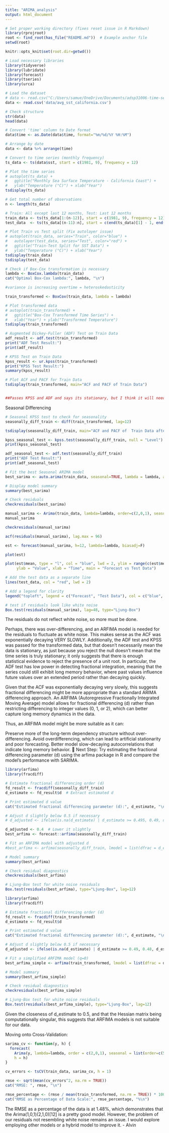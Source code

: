 ```yaml
---
title: "ARIMA_analysis"
output: html_document
---
```


```r
# Set proper working directory (fixes reset issue in R Markdown)
library(rprojroot)
root <- find_root(has_file("README.md"))  # Example anchor file
setwd(root)

knitr::opts_knit$set(root.dir=getwd())

# Load necessary libraries
library(tidyverse)
library(lubridate)
library(forecast)
library(tseries)
library(urca)
```


```r
# Load the dataset
# data <- read.csv("C:/Users/samue/OneDrive/Documents/adsp31006-time-series-analysis/data/avg_sst_california.csv")
data <- read.csv('data/avg_sst_california.csv')

# Check structure
str(data)
head(data)

# Convert 'time' column to Date format
data$time <- as.Date(data$time, format="%m/%d/%Y %H:%M")

# Arrange by date
data <- data %>% arrange(time)

# Convert to time series (monthly frequency)
ts_data <- ts(data$sst, start = c(1981, 9), frequency = 12)

# Plot the time series
# autoplot(ts_data) +
#   ggtitle("Monthly Sea Surface Temperature - California Coast") +
#   ylab("Temperature (°C)") + xlab("Year")
tsdisplay(ts_data)

# Get total number of observations
n <- length(ts_data)

# Train: All except last 12 months, Test: Last 12 months
train_data <- ts(ts_data[1:(n-12)], start = c(1981, 9), frequency = 12)
test_data  <- ts(ts_data[(n-11):n], start = c(end(ts_data)[1] - 1, end(ts_data)[2] + 1), frequency = 12)

# Plot Train vs Test split (Fix autolayer issue)
# autoplot(train_data, series="Train", color="blue") +
#   autolayer(test_data, series="Test", color="red") +
#   ggtitle("Train-Test Split for SST Data") +
#   ylab("Temperature (°C)") + xlab("Year")
tsdisplay(train_data)
tsdisplay(test_data)
```

```r
# Check if Box-Cox transformation is necessary
lambda <- BoxCox.lambda(train_data)
cat("Optimal Box-Cox lambda:", lambda, "\n")

#variance is increasing overtime = heteroskedasticity

train_transformed <- BoxCox(train_data, lambda = lambda)

# Plot transformed data
# autoplot(train_transformed) +
#   ggtitle("Box-Cox Transformed Time Series") +
#   xlab("Year") + ylab("Transformed Temperature")
tsdisplay(train_transformed)
```

```r

# Augmented Dickey-Fuller (ADF) Test on Train Data
adf_result <- adf.test(train_transformed)
print("ADF Test Result:")
print(adf_result)

# KPSS Test on Train Data
kpss_result <- ur.kpss(train_transformed)
print("KPSS Test Result:")
summary(kpss_result)

# Plot ACF and PACF for Train Data
tsdisplay(train_transformed, main="ACF and PACF of Train Data")


##Passes KPSS and ADF and says its stationary, but I think it will need seasonal differencing, which is obvious based on the seasonality in the ACF

```
Seasonal Differencing
```r
# Seasonal KPSS test to check for seasonality
seasonally_diff_train <- diff(train_transformed, lag=12)

tsdisplay(seasonally_diff_train, main="ACF and PACF of  Train Data after Seasonal Differencing")

kpss_seasonal_test <- kpss.test(seasonally_diff_train, null = "Level")
print(kpss_seasonal_test)

adf_seasonal_test <- adf.test(seasonally_diff_train)
print("ADF Test Result:")
print(adf_seasonal_test)

```

```r
# Fit the best Seasonal ARIMA model
best_sarima <- auto.arima(train_data, seasonal=TRUE, lambda = lambda, approximation = FALSE, stepwise = FALSE)

# Display model summary
summary(best_sarima)

# Check residuals
checkresiduals(best_sarima)
```
```r
manual_sarima <- Arima(train_data, lambda=lambda, order=c(2,0,1), seasonal=c(5,1,0))
manual_sarima

checkresiduals(manual_sarima)

acf(residuals(manual_sarima), lag.max = 96)
```

```r
est <- forecast(manual_sarima, h=12, lambda=lambda, biasadj=F)

plot(est)

plot(est$mean, type = "l", col = "blue", lwd = 2, ylim = range(c(est$mean, test_data)),
     ylab = "Value", xlab = "Time", main = "Forecast vs Test Data")

# Add the test data as a separate line
lines(test_data, col = "red", lwd = 2)

# Add a legend for clarity
legend("topleft", legend = c("Forecast", "Test Data"), col = c("blue", "red"), lwd = 2)
```

```r
# test if residuals look like white noise
Box.test(residuals(manual_sarima), lag=48, type="Ljung-Box")
```
The residuals do not reflect white noise, so more must be done.

Perhaps, there was over-differencing, and an ARFIMA model is needed for the residuals to fluctuate as white noise. This makes sense as the ACF was exponentially decaying VERY SLOWLY. Additionally, the ADF test and KPSS was passed for the transformed data, but that doesn't necessarily mean the data is stationary, as just because you reject the null doesn't mean that the time series is truly stationary; it only suggests that there is enough statistical evidence to reject the presence of a unit root. In particular, the ADF test has low power in detecting fractional integration, meaning that the series could still exhibit long memory behavior, where past values influence future values over an extended period rather than decaying quickly.

Given that the ACF was exponentially decaying very slowly, this suggests fractional differencing might be more appropriate than a standard ARIMA differencing approach. An ARFIMA (Autoregressive Fractionally Integrated Moving Average) model allows for fractional differencing (d) rather than restricting differencing to integer values (0, 1, or 2), which can better capture long memory dynamics in the data.

Thus, an ARFIMA model might be more suitable as it can:

Preserve more of the long-term dependency structure without over-differencing.
Avoid overdifferencing, which can lead to artificial stationarity and poor forecasting.
Better model slow-decaying autocorrelations that indicate long memory behavior.
🚀 Next Step: Try estimating the fractional differencing parameter (d) using the arfima package in R and compare the model's performance with SARIMA.

```r
library(arfima)
library(fracdiff)

# Estimate fractional differencing order (d)
fd_result <- fracdiff(seasonally_diff_train)
d_estimate <- fd_result$d  # Extract estimated d

# Print estimated d value
cat("Estimated fractional differencing parameter (d):", d_estimate, "\n")

# Adjust d slightly below 0.5 if necessary
# d_adjusted <- ifelse(is.na(d_estimate) | d_estimate >= 0.495, 0.49, d_estimate)

d_adjusted <- 0.4  # Lower it slightly
best_arfima <- forecast::arfima(seasonally_diff_train)

# Fit an ARFIMA model with adjusted d
#best_arfima <- arfima(seasonally_diff_train, lmodel = list(dfrac = d_estimate), order = c(1, 0, 1))

# Model summary
summary(best_arfima)

# Check residual diagnostics
checkresiduals(best_arfima)

# Ljung-Box test for white noise residuals
Box.test(residuals(best_arfima), type="Ljung-Box", lag=12)
```

```r
library(arfima)
library(fracdiff)

# Estimate fractional differencing order (d)
fd_result <- fracdiff(train_transformed)
d_estimate <- fd_result$d  

# Print estimated d value
cat("Estimated fractional differencing parameter (d):", d_estimate, "\n")

# Adjust d slightly below 0.5 if necessary
d_adjusted <- ifelse(is.na(d_estimate) | d_estimate >= 0.49, 0.48, d_estimate)

# Fit a simplified ARFIMA model (q=0)
best_arfima_simple <- arfima(train_transformed, lmodel = list(dfrac = d_adjusted), order = c(0, 0, 0))

# Model summary
summary(best_arfima_simple)

# Check residual diagnostics
checkresiduals(best_arfima_simple)

# Ljung-Box test for white noise residuals
Box.test(residuals(best_arfima_simple), type="Ljung-Box", lag=12)
```

Given the closeness of d_estimate to 0.5, and that the Hessian matrix being computationally singular, this suggests that ARFIMA models is not suitable for our data. 

Moving onto Cross-Validation:
```r
sarima_cv <- function(y, h) {
  forecast(
    Arima(y, lambda=lambda, order = c(2,0,1), seasonal = list(order=c(5,1,0), p=12)),
    h = h)
}

cv_errors <- tsCV(train_data, sarima_cv, h = 1)

rmse <- sqrt(mean(cv_errors^2, na.rm = TRUE))
cat("RMSE: ", rmse, "\n")
```
```r
rmse_percentage <- (rmse / mean(train_transformed, na.rm = TRUE)) * 100
cat("RMSE as Percentage of Data Scale:", rmse_percentage, "%\n")
```
The RMSE as a percentage of the data is at 1.48%, which demonstrates that the Arima(1,0,1)(2,1,0)[12] is a pretty good model. However, the problem of our residuals not resembling white noise remains an issue. I would explore employing other models or a hybrid model to improve it. - Alvin
